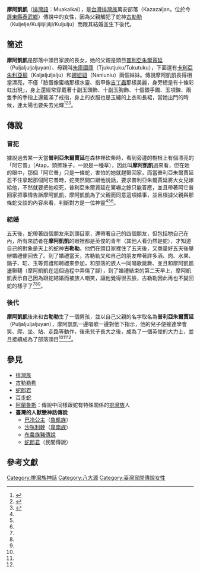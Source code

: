 '''摩阿凱凱'''（[[排灣語|排灣語]]：Muakaikai），是[[台灣|台灣]][[排灣族|排灣族]]萬安部落（Kazazaljan，位於今[[屏東縣|屏東縣]][[泰武鄉|泰武鄉]]）傳說中的女性，因為父親觸犯了蛇神[[古勒勒|古勒勒]]（Kuljelje/Kuljiljiljilji/Kuljulju）而跟其結婚並生下後代。

== 簡述 ==
'''摩阿凱凱'''是部落中頭目家族的長女，她的父親是頭目[[普利亞朱爾賈延|普利亞朱爾賈延]]（Puljaljuljaljuyan）、母親叫[[朱庫圖庫|朱庫圖庫]]（Tjukutjuku/Tukutuku），下面還有[[卡利亞朱利亞柳|卡利亞朱利亞柳]]（Kaljaljuljalju）和[[娜妞妞|娜妞妞]]（Naniuniu）兩個妹妹。傳說摩阿凱凱長得相當漂亮，不僅「臉蛋像蜜橘那樣水靈、指甲像[[吉丁蟲|吉丁蟲]]那樣美麗，身旁總是有十條彩虹出現」，身上還經常穿戴著十副玉頭飾、十副玉胸飾、十個銀手鐲、玉項鍊、兩隻手的手指上還戴滿了戒指，身上的衣服也是玉繡的上衣和長裙，當她出門的時候，連太陽也要失去光輝<ref name="排灣族傳說集">{{cite book|last=|first=|date=1998-03-01|title=排灣族傳說集|url=https://www.sanmin.com.tw/product/index/001570588|location=|publisher=南天|page=|isbn=9789576384769|author=小林保祥|access-date=2021-01-03|archive-date=2020-07-20|archive-url=https://web.archive.org/web/20200720114932/https://www.sanmin.com.tw/product/index/001570588|dead-url=no}}</ref><ref name="番族慣習調查報告書第五卷排灣族．第一冊">{{cite book|last=|first=|date=2003-10-01|title=番族慣習調查報告書第五卷排灣族．第一冊|url=http://www.smcbook.com.tw/smc/index.php?route=product/product&product_id=14091|location=|publisher=中央研究院民族所|page=|isbn=9789576719721|author=臺灣總督府臨時臺灣舊慣調查會|access-date=2021-12-19|archive-date=2021-02-07|archive-url=https://web.archive.org/web/20210207080541/http://www.smcbook.com.tw/smc/index.php?route=product%2Fproduct&product_id=14091|dead-url=yes}}</ref><ref name="泰武鄉志">{{cite book |last= |first= |date=2014|title=泰武鄉志|url=https://tm.ncl.edu.tw/article?u=006_104_000072|location= |publisher=泰武鄉公所|page= |isbn=|author=臺邦.撒沙勒（編）}}</ref>。

== 傳說 ==
=== 冒犯 ===
據說過去某一天當'''普利亞朱爾賈延'''在森林裡砍柴時，看到旁邊的樹根上有個漂亮的「阿它普」（Atap，頭飾珠子，一說是一種草），因此叫'''摩阿凱凱'''過來看，但在她的眼中，那個「阿它普」只是一條蛇，害怕的她就趕緊回家，而當普利亞朱爾賈延忍不住拿起那個阿它普時，蛇突然開口跟他說話，要求普利亞朱爾賈延將大女兒嫁給他，不然就要把他咬死，普利亞朱爾賈延在驚嚇之餘只能答應，並且帶著阿它普回家把事情告訴摩阿凱凱，摩阿凱凱為了父親而同意這項婚事，並且根據父親與那條蛇交談的內容來看，判斷對方是一位神靈<ref name="排灣族傳說集"/><ref name="番族慣習調查報告書第五卷排灣族．第一冊"/><ref name="泰武鄉志"/>。

=== 結婚 ===
五天後，蛇帶著四個朋友來到頭目家，還帶著自己的四個朋友，但包括牠自己在內，所有來訪者在'''摩阿凱凱'''的眼裡都是英俊的青年（其他人看仍然是蛇），才知道自己的對象是天上的蛇神'''古勒勒'''。他們在頭目家裡住了五天後，又商量好五天後舉辦婚禮便回去了。到了婚禮當天，古勒勒又和自己的朋友帶著許多酒、肉、水果、鍋子、缸、玉等賀禮和聘禮來參加，和部落的族人一同唱歌跳舞、並且和摩阿凱凱盪鞦韆（摩阿凱凱在這個過程中弄傷了腳），到了婚禮結束的第二天早上，摩阿凱凱表示自己因為跟蛇結婚而被族人嘲笑，讓他覺得很丟臉，古勒勒因此再也不變回蛇的樣子了<ref name="排灣族傳說集"/><ref name="番族慣習調查報告書第五卷排灣族．第一冊"/><ref name="泰武鄉志"/>。

=== 後代 ===
'''摩阿凱凱'''後來和'''古勒勒'''生了一個男孩，並以自己父親的名字取名為'''普利亞朱爾賈延'''（Puljaljuljaljuyan），摩阿凱凱一邊唱歌一邊對他下指示，他的兒子便接連學會笑、爬、坐、站、走路等動作，後來兒子長大之後，成為了一個英俊的大力士，並且接續成為了部落頭目<ref name="排灣族傳說集"/><ref name="番族慣習調查報告書第五卷排灣族．第一冊"/><ref name="泰武鄉志"/>。

== 參見 ==
*[[排灣族|排灣族]]
*[[古勒勒勒|古勒勒勒]]
*[[蛇郎君|蛇郎君]]
*[[百步蛇|百步蛇]]
*[[阿蘭魯斯|阿蘭魯斯]]：傳說中同樣跟蛇有特殊關係的[[排灣族|排灣族]]人
*'''臺灣的人獸戀神話傳說'''
**[[巴冷公主|巴冷公主]]（[[魯凱族|魯凱族]]）
**[[沙咪利幹|沙咪利幹]]（[[卑南族|卑南族]]）
**[[布農族豬傳說|布農族豬傳說]]
**[[蛇郎君|蛇郎君]]（民間傳說）

== 參考文獻 ==
{{reflist}}

[[Category:排灣族神話|Category:排灣族神話]]
[[Category:八大源|Category:八大源]]
[[Category:臺灣民間傳說女性|Category:臺灣民間傳說女性]]
